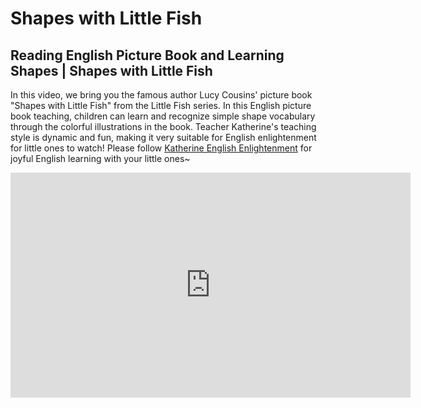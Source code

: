 # Shapes with Little Fish

## Reading English Picture Book and Learning Shapes | Shapes with Little Fish

In this video, we bring you the famous author Lucy Cousins' picture book "Shapes with Little Fish" from the Little Fish series.
In this English picture book teaching, children can learn and recognize simple shape vocabulary through the colorful illustrations in the book.
Teacher Katherine's teaching style is dynamic and fun, making it very suitable for English enlightenment for little ones to watch!
Please follow [Katherine English Enlightenment](https://space.bilibili.com/20797715) for joyful English learning with your little ones~

<iframe
  src="https://player.bilibili.com/player.html?bvid=BV1ds4y1o7z6&cid=1&page=1"
  scrolling="no"
  border="0"
  frameborder="no"
  framespacing="0"
  allowfullscreen="true"
  width="640"
  height="360"
></iframe>
